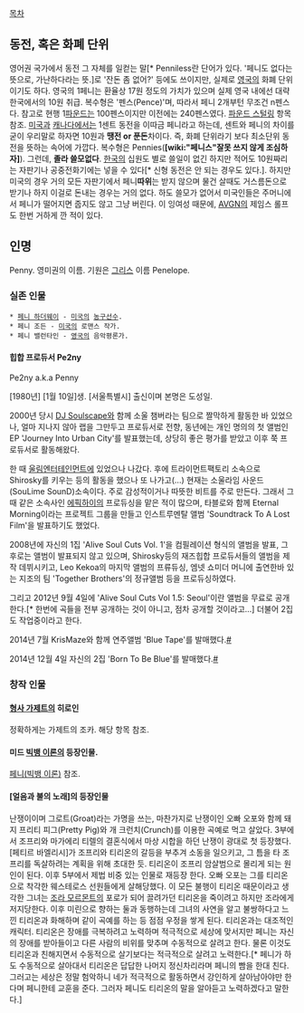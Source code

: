 [[목차]]

== 동전, 혹은 화폐 단위 == 
영어권 국가에서 동전 그 자체를 일컫는 말[* Penniless란 단어가 있다. '페니도 없다는 뜻으로, 가난하다라는 뜻.]로 '잔돈 좀 없어?' 등에도 쓰이지만, 실제로 [[영국]]의 화폐 단위이기도 하다. 영국의 1페니는 환율상 17원 정도의 가치가 있으며 실제 영국 내에선 대략 한국에서의 10원 취급. 복수형은 '펜스(Pence)'며, 따라서 페니 2개부턴 무조건 n펜스다. 참고로 현행 1[[파운드]]는 100펜스이지만 이전에는 240펜스였다. [[파운드 스털링]] 항목 참조.
[[미국]]과 [[캐나다]]에서는 1센트 동전을 이따금 페니라고 하는데, 센트와 페니의 차이를 굳이 우리말로 하자면 10원과 '''땡전 or 푼돈'''차이다. 즉, 화폐 단위라기 보다 최소단위 동전을 뜻하는 속어에 가깝다. 복수형은 Pennies('''[wiki:"페니스"잘못 쓰지 않게 조심하자]'''). 그런데, '''졸라 쓸모없다'''. [[한국]]의 십원도 별로 쓸일이 없긴 하지만 적어도 10원짜리는 자판기나 공중전화기에는 넣을 수 있다[* 신형 동전은 안 되는 경우도 있다.]. 하지만 미국의 경우 거의 모든 자판기에서 페니'''따위'''는 받지 않으며 물건 살때도 거스름돈으로 받기나 하지 이걸로 돈내는 경우는 거의 없다. 하도 쓸모가 없어서 미국인들은 주머니에서 페니가 떨어지면 줍지도 않고 그냥 버린다. 이 잉여성 때문에, [[AVGN]]의 제임스 롤프도 한번 거하게 깐 적이 있다.
== 인명 ==
Penny. 영미권의 이름. 기원은 [[그리스]] 이름 Penelope.

=== 실존 인물 ===
 * [[페니 하더웨이]] - [[미국]]의 [[농구]]선수.
 * 페니 조든 - [[미국]]의 로맨스 작가.
 * 페니 밸런타인 - [[영국]]의 음악평론가.
==== 힙합 프로듀서 Pe2ny ====

Pe2ny a.k.a Penny

[1980년] [1월 10일]생. [서울특별시] 출신이며 본명은 도성일. 

2000년 당시 [[DJ Soulscape]]와 함께 소울 챔버라는 팀으로 짤막하게 활동한 바 있었으나, 얼마 지나지 않아 랩을 그만두고 프로듀서로 전향, 동년에는 개인 명의의 첫 앨범인 EP 'Journey Into Urban City'를 발표했는데, 상당히 좋은 평가를 받았고 이후 쭉 프로듀서로 활동해왔다.

한 때 [[울림엔터테인먼트]]에 있었으나 나갔다. 후에 트라이먼트팩토리 소속으로 Shirosky를 키우는 등의 활동을 했으나 또 나가고(...) 현재는 소울라임 사운드(SouLime SounD)소속이다. 주로 감성적이거나 따뜻한 비트를 주로 만든다. 그래서 그 때 같은 소속사인 [[에픽하이]]의 프로듀싱을 맡은 적이 많으며, 타블로와 함께 Eternal Morning이라는 프로젝트 그룹을 만들고  인스트루멘탈 앨범 'Soundtrack To A Lost Film'을 발표하기도 했었다.

2008년에 자신의 1집 'Alive Soul Cuts Vol. 1'을 컴필레이션 형식의 앨범을 발표, 그 후로는 앨범이 발표되지 않고 있으며, Shirosky등의 재즈힙합 프로듀서들의 앨범을 제작 데뷔시키고, Leo Kekoa의 마지막 앨범의 프류듀싱, 엠넷 쇼미더 머니에 출연한바 있는 지조의 팀 'Together Brothers'의 정규앨범 등을 프로듀싱하였다. 

그리고 2012년 9월 4일에 'Alive Soul Cuts Vol 1.5: Seoul'이란 앨범을 무료로 공개한다.[* 한번에 곡들을 전부 공개하는 것이 아니고, 점차 공개할 것이라고...] 더불어 2집도 작업중이라고 한다. 

2014년 7월 KrisMaze와 함께 연주앨범 'Blue Tape'를 발매했다.[http://112.187.241.98/wordpress/?page_id=486 #]

2014년 12월 4일 자신의 2집 'Born To Be Blue'를 발매했다.[http://hiphopplaya.com/store/view.html?gc=album&aid=71208&num=91503 #]

=== 창작 인물 ===
==== [[형사 가제트]]의 히로인 ====
정확하게는 가제트의 조카. 해당 항목 참조.
==== 미드 [[빅뱅 이론]]의 등장인물. ====
[[페니(빅뱅 이론)]] 참조.

==== [얼음과 불의 노래]의 등장인물 ====
난쟁이이며 그로트(Groat)라는 가명을 쓰는, 마찬가지로 난쟁이인 오빠 오포와 함께 돼지 프리티 피그(Pretty Pig)와 개 크런치(Crunch)를 이용한 곡예로 먹고 살았다. 
3부에서 조프리와 마가에리 티렐의 결혼식에서 마상 시합을 하던 난쟁이 광대로 첫 등장했다. [페티르 바엘리시]가 조프리와 티리온의 갈등을 부추겨 소동을 일으키고, 그 틈을 타 조프리를 독살하려는 계획을 위해 초대한 듯. 티리온이 조프리 암살범으로 몰리게 되는 원인이 된다. 
이후 5부에서 제법 비중 있는 인물로 재등장 한다. 오빠 오포는 그를 티리온으로 착각한 웨스테로스 선원들에게 살해당했다. 이 모든 불행이 티리온 때문이라고 생각한 그녀는 [[조라 모르몬트]]의 포로가 되어 끌려가던 티리온을 죽이려고 하지만 조라에게 저지당한다. 이후 미린으로 향하는 둘과 동행하는데 그녀의 사연을 알고 불쌍하다고 느낀 티리온과 화해하며 같이 곡예를 하는 등 점점 우정을 쌓게 된다.
티리온과는 대조적인 캐릭터. 티리온은 장애를 극복하려고 노력하며 적극적으로 세상에 맞서지만 페니는 자신의 장애를 받아들이고 다른 사람의 비위를 맞추며 수동적으로 살려고 한다. 물론 이것도 티리온과 친해지면서 수동적으로 살기보다는 적극적으로 살려고 노력한다.[* 페니가 하도 수동적으로 살아대서 티리온은 답답한 나머지 정신차리라며 페니의 빰을 한대 친다. 그러고는 세상은 정말 험악하니 네가 적극적으로 활동하면서 강인하게 살아남아야만 한다며 페니한테 교훈을 준다. 그러자 페니도 티리온의 말을 알아듣고 노력하겠다고 말한다.]  
